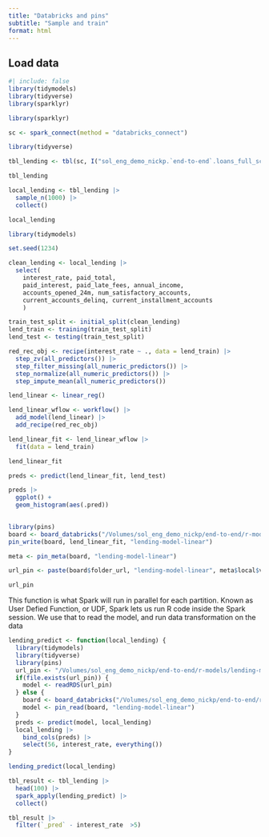 ```yaml
---
title: "Databricks and pins"
subtitle: "Sample and train"
format: html
---
```


## Load data

```r
#| include: false
library(tidymodels)
library(tidyverse)
library(sparklyr)
```

```r
library(sparklyr)

sc <- spark_connect(method = "databricks_connect")
```

```r
library(tidyverse)

tbl_lending <- tbl(sc, I("sol_eng_demo_nickp.`end-to-end`.loans_full_schema"))

tbl_lending
```

```r
local_lending <- tbl_lending |> 
  sample_n(1000) |> 
  collect()

local_lending
```

```r
library(tidymodels)

set.seed(1234)

clean_lending <- local_lending |> 
  select(
    interest_rate, paid_total, 
    paid_interest, paid_late_fees, annual_income,
    accounts_opened_24m, num_satisfactory_accounts,
    current_accounts_delinq, current_installment_accounts
    ) 

train_test_split <- initial_split(clean_lending)
lend_train <- training(train_test_split)
lend_test <- testing(train_test_split)

red_rec_obj <- recipe(interest_rate ~ ., data = lend_train) |>
  step_zv(all_predictors()) |>   
  step_filter_missing(all_numeric_predictors()) |> 
  step_normalize(all_numeric_predictors()) |>
  step_impute_mean(all_numeric_predictors())

lend_linear <- linear_reg()

lend_linear_wflow <- workflow() |>
  add_model(lend_linear) |>
  add_recipe(red_rec_obj)

lend_linear_fit <- lend_linear_wflow |>
  fit(data = lend_train)

lend_linear_fit

```

```r
preds <- predict(lend_linear_fit, lend_test) 

preds |> 
  ggplot() +
  geom_histogram(aes(.pred))
  
```

```r
library(pins)
board <- board_databricks("/Volumes/sol_eng_demo_nickp/end-to-end/r-models")
pin_write(board, lend_linear_fit, "lending-model-linear")
```

```r
meta <- pin_meta(board, "lending-model-linear")

url_pin <- paste(board$folder_url, "lending-model-linear", meta$local$version, meta$file, sep = "/")

url_pin
```

This function is what Spark will run in parallel for each partition. Known as User Defied Function, or UDF, Spark lets us run R code inside the Spark session. We use that to read the model, and run data transformation on the data

```r
lending_predict <- function(local_lending) {
  library(tidymodels)
  library(tidyverse)
  library(pins)
  url_pin <- "/Volumes/sol_eng_demo_nickp/end-to-end/r-models/lending-model-linear/20250421T150450Z-321f3/lending-model-linear.rds"
  if(file.exists(url_pin)) {
    model <- readRDS(url_pin)  
  } else {
    board <- board_databricks("/Volumes/sol_eng_demo_nickp/end-to-end/r-models")
    model <- pin_read(board, "lending-model-linear")
  }
  preds <- predict(model, local_lending)
  local_lending |> 
    bind_cols(preds) |> 
    select(56, interest_rate, everything())
}
```

```r
lending_predict(local_lending) 
```

```r
tbl_result <- tbl_lending |> 
  head(100) |> 
  spark_apply(lending_predict) |> 
  collect()
```


```r
tbl_result |> 
  filter(`_pred` - interest_rate  >5)
```








